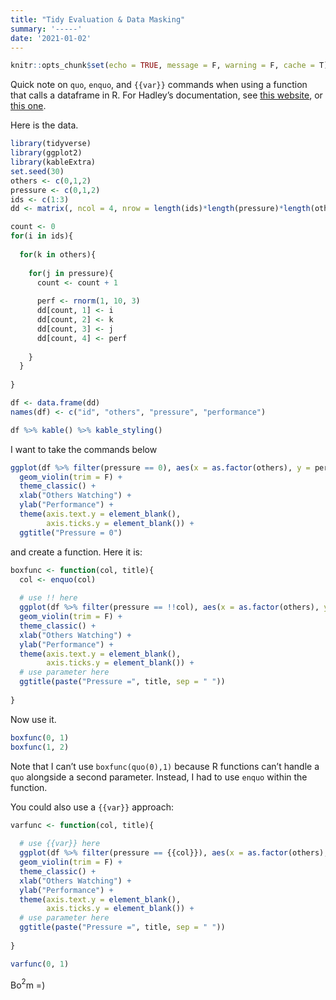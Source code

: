 ```yaml
---
title: "Tidy Evaluation & Data Masking"
summary: '-----'
date: '2021-01-02'
---
```



```r
knitr::opts_chunk$set(echo = TRUE, message = F, warning = F, cache = T)
```

Quick note on `quo`, `enquo`, and `{{var}}` commands when using a function that calls a dataframe in R. For Hadley's documentation, see [this website](https://tidyeval.tidyverse.org/sec-up-to-speed.html), or [this one](https://dplyr.tidyverse.org/articles/programming.html).

Here is the data.

```r
library(tidyverse)
library(ggplot2)
library(kableExtra)
set.seed(30)
others <- c(0,1,2)
pressure <- c(0,1,2)
ids <- c(1:3)
dd <- matrix(, ncol = 4, nrow = length(ids)*length(pressure)*length(others))

count <- 0
for(i in ids){
  
  for(k in others){
    
    for(j in pressure){
      count <- count + 1
      
      perf <- rnorm(1, 10, 3)
      dd[count, 1] <- i
      dd[count, 2] <- k
      dd[count, 3] <- j
      dd[count, 4] <- perf
      
    }
  }
  
}

df <- data.frame(dd)
names(df) <- c("id", "others", "pressure", "performance")  

df %>% kable() %>% kable_styling()
```

I want to take the commands below

```r
ggplot(df %>% filter(pressure == 0), aes(x = as.factor(others), y = performance)) + 
  geom_violin(trim = F) + 
  theme_classic() + 
  xlab("Others Watching") + 
  ylab("Performance") + 
  theme(axis.text.y = element_blank(),
        axis.ticks.y = element_blank()) + 
  ggtitle("Pressure = 0")
```

and create a function. Here it is:

```r
boxfunc <- function(col, title){
  col <- enquo(col)
  
  # use !! here
  ggplot(df %>% filter(pressure == !!col), aes(x = as.factor(others), y = performance)) + 
  geom_violin(trim = F) + 
  theme_classic() + 
  xlab("Others Watching") + 
  ylab("Performance") + 
  theme(axis.text.y = element_blank(),
        axis.ticks.y = element_blank()) + 
  # use parameter here
  ggtitle(paste("Pressure =", title, sep = " "))
  
}

```

Now use it.

```r
boxfunc(0, 1)
boxfunc(1, 2)
```

Note that I can't use `boxfunc(quo(0),1)` because R functions can't handle a `quo` alongside a second parameter. Instead, I had to use `enquo` within the function.

You could also use a `{{var}}` approach:

```r
varfunc <- function(col, title){
  
  # use {{var}} here
  ggplot(df %>% filter(pressure == {{col}}), aes(x = as.factor(others), y = performance)) + 
  geom_violin(trim = F) + 
  theme_classic() + 
  xlab("Others Watching") + 
  ylab("Performance") + 
  theme(axis.text.y = element_blank(),
        axis.ticks.y = element_blank()) + 
  # use parameter here
  ggtitle(paste("Pressure =", title, sep = " "))
  
}

```

```r
varfunc(0, 1)
```



Bo$^2$m =)
